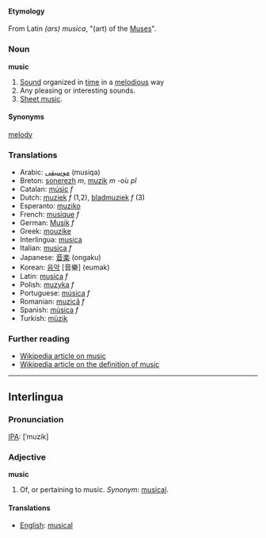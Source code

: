 ====Etymology====
From Latin ''(ars) musica'', "(art) of the [[Muse]]s".

===Noun===
'''music'''

# [[Sound]] organized in [[time]] in a [[melodious]] way
# Any pleasing or interesting sounds.
# [[Sheet music]].

====Synonyms====
[[melody]]

===Translations===
*Arabic: [[موسيقى]] (musiqa)
*Breton: [[sonerezh]] ''m'', [[muzik]] ''m'' -où ''pl''
*Catalan: [[músic]] ''f''
*Dutch: [[muziek]] ''f'' (1,2), [[bladmuziek]] ''f'' (3)
*Esperanto: [[muziko]]
*French: [[musique]] ''f''
*German: [[Musik]] ''f''
*Greek: [[mouzike]]
*Interlingua: [[musica]]
*Italian: [[musica]] ''f''
*Japanese: [[音楽]] (ongaku)
*Korean: [[음악]] [音樂] (eumak)
*Latin: [[musica]] ''f''
*Polish: [[muzyka]] ''f''
*Portuguese: [[música]] ''f''
*Romanian: [[muzică]] ''f''
*Spanish: [[música]] ''f''
*Turkish: [[müzik]]

=== Further reading ===

* [[w:music|Wikipedia article on music]]
* [[w:definition of music|Wikipedia article on the definition of music]]

----
==Interlingua==
===Pronunciation===
[[IPA]]: [ˈmuzik]

===Adjective===
'''music'''

# Of, or pertaining to music. ''Synonym'': [[musical]].

====Translations====
*[[English]]: [[musical]]